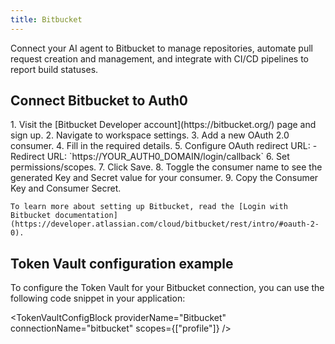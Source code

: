 ```yaml
---
title: Bitbucket
---
```




Connect your AI agent to Bitbucket to manage repositories, automate pull request creation and management, and integrate with CI/CD pipelines to report build statuses.

## Connect Bitbucket to Auth0

<Steps>
  <Step title="Bitbucket setup">
    1. Visit the [Bitbucket Developer account](https://bitbucket.org/) page and sign up.
    2. Navigate to workspace settings.
    3. Add a new OAuth 2.0 consumer.
    4. Fill in the required details.
    5. Configure OAuth redirect URL:
       - Redirect URL: `https://YOUR_AUTH0_DOMAIN/login/callback`
       <FindDomainInfoBlock />
    6. Set permissions/scopes.
    7. Click Save.
    8. Toggle the consumer name to see the generated Key and Secret value for your consumer.
    9. Copy the Consumer Key and Consumer Secret.

    To learn more about setting up Bitbucket, read the [Login with Bitbucket documentation](https://developer.atlassian.com/cloud/bitbucket/rest/intro/#oauth-2-0).
  </Step>
  <Step title="Auth0 setup">
    <Auth0SetupBlock providerName="Bitbucket" scopesName="Attributes" />
  </Step>
</Steps>

<IntegrationInfoBlock providerName="Bitbucket" />

## Token Vault configuration example

To configure the Token Vault for your Bitbucket connection, you can use the following code snippet in your application:

<TokenVaultConfigBlock 
  providerName="Bitbucket"
  connectionName="bitbucket"
  scopes={["profile"]}
/>

<NextStepsBlock />